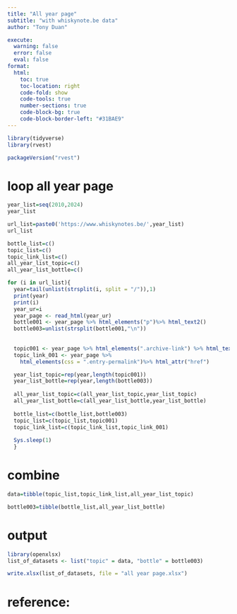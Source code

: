 ```yaml
---
title: "All year page"
subtitle: "with whiskynote.be data"
author: "Tony Duan"

execute:
  warning: false
  error: false
  eval: false
format:
  html:
    toc: true
    toc-location: right
    code-fold: show
    code-tools: true
    number-sections: true
    code-block-bg: true
    code-block-border-left: "#31BAE9"
---
```


```r
library(tidyverse)
library(rvest)
```

```r
packageVersion("rvest")
```

# loop all year page

```r
year_list=seq(2010,2024)
year_list
```

```r
url_list=paste0('https://www.whiskynotes.be/',year_list)
url_list
```


```r

bottle_list=c()
topic_list=c()
topic_link_list=c()
all_year_list_topic=c()
all_year_list_bottle=c()

for (i in url_list){
  year=tail(unlist(strsplit(i, split = "/")),1)
  print(year)
  print(i)
  year_ur=i
  year_page <- read_html(year_ur)
  bottle001 <- year_page %>% html_elements("p")%>% html_text2()
  bottle003=unlist(strsplit(bottle001,"\n"))
  
  
  topic001 <- year_page %>% html_elements(".archive-link") %>% html_text2()
  topic_link_001 <- year_page %>%
    html_elements(css = ".entry-permalink")%>% html_attr("href")

  year_list_topic=rep(year,length(topic001))
  year_list_bottle=rep(year,length(bottle003))
  
  all_year_list_topic=c(all_year_list_topic,year_list_topic)
  all_year_list_bottle=c(all_year_list_bottle,year_list_bottle)
  
  bottle_list=c(bottle_list,bottle003)
  topic_list=c(topic_list,topic001)
  topic_link_list=c(topic_link_list,topic_link_001)
  
  Sys.sleep(1)
  }

```


# combine

```r
data=tibble(topic_list,topic_link_list,all_year_list_topic)
```


```r
bottle003=tibble(bottle_list,all_year_list_bottle)
```



# output


```r
library(openxlsx)
list_of_datasets <- list("topic" = data, "bottle" = bottle003)

write.xlsx(list_of_datasets, file = "all year page.xlsx")
```








# reference:
